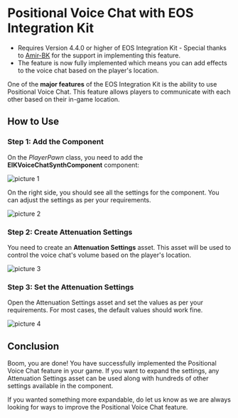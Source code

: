 
# Positional Voice Chat with EOS Integration Kit

- Requires Version 4.4.0 or higher of EOS Integration Kit - Special thanks to [Amir-BK](https://github.com/Amir-BK) for the support in implementing this feature.
- The feature is now fully implemented which means you can add effects to the voice chat based on the player's location.

One of the **major features** of the EOS Integration Kit is the ability to use Positional Voice Chat. This feature allows players to communicate with each other based on their in-game location.

## How to Use

### Step 1: Add the Component

On the *PlayerPawn* class, you need to add the **EIKVoiceChatSynthComponent** component:

![picture 1](../../../images/ef8b9ed7e85c841eac0fc2e3d3d9d984ff042a0b8d795bde6c8c314d4f24b9dc.png)  

On the right side, you should see all the settings for the component. You can adjust the settings as per your requirements.

![picture 2](../../../images/2dc77f7560a2b5bf7062d5c092d80d6a37f905091ffa3e460630d01a7768ad79.png)  

### Step 2: Create Attenuation Settings

You need to create an **Attenuation Settings** asset. This asset will be used to control the voice chat's volume based on the player's location. 

![picture 3](../../../images/0fd4a34f66f728885b3edd05a3b4010fca45eb5d23ea84cea165f68f39a03caf.png)  

### Step 3: Set the Attenuation Settings

Open the Attenuation Settings asset and set the values as per your requirements. For most cases, the default values should work fine.

![picture 4](../../../images/2de295744109fb83714598dcb32db99f111214d64d4754cfd8099a3b17ea7756.png)  


## Conclusion

Boom, you are done! You have successfully implemented the Positional Voice Chat feature in your game. If you want to expand the settings, any Attenuation Settings asset can be used along with hundreds of other settings available in the component.

If you wanted something more expandable, do let us know as we are always looking for ways to improve the Positional Voice Chat feature.
